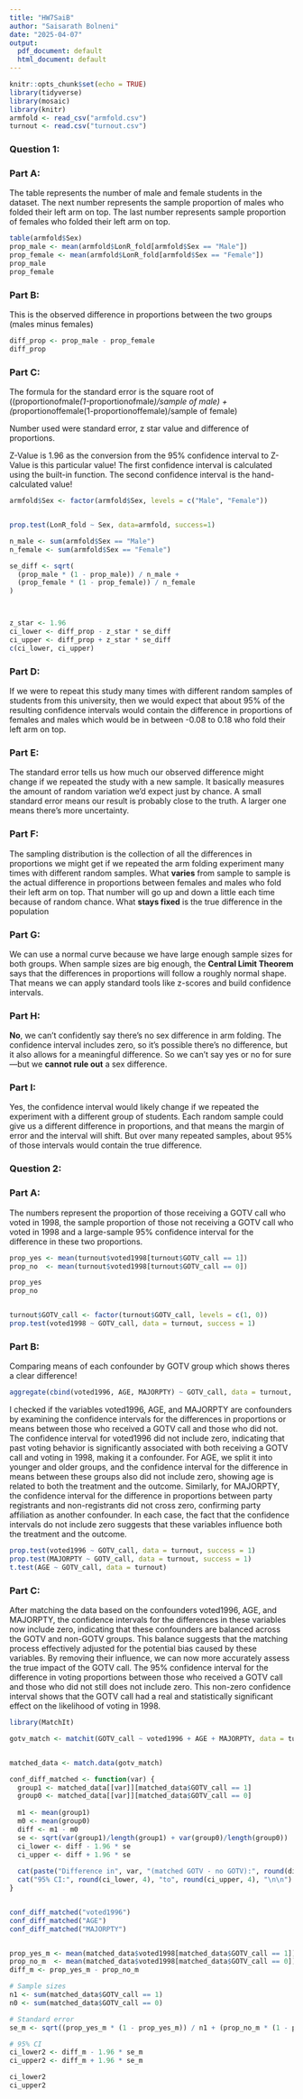 ```yaml
---
title: "HW7SaiB"
author: "Saisarath Bolneni"
date: "2025-04-07"
output:
  pdf_document: default
  html_document: default
---
```


```r
knitr::opts_chunk$set(echo = TRUE)
library(tidyverse)
library(mosaic)
library(knitr)
armfold <- read_csv("armfold.csv")
turnout <- read.csv("turnout.csv")
```

### **Question 1**:

### **Part A**:

The table represents the number of male and female students in the dataset. The next number represents the sample proportion of males who folded their left arm on top. The last number represents sample proportion of females who folded their left arm on top.

```r
table(armfold$Sex)
prop_male <- mean(armfold$LonR_fold[armfold$Sex == "Male"])
prop_female <- mean(armfold$LonR_fold[armfold$Sex == "Female"])
prop_male
prop_female
```

### **Part B**:

This is the observed difference in proportions between the two groups (males minus females)

```r
diff_prop <- prop_male - prop_female
diff_prop
```

### **Part C**:

The formula for the standard error is the square root of ((proportionofmale*(1-*proportionofmale*)/sample of male) + (*proportionoffemale(1-proportionoffemale)/sample of female)

Number used were standard error, z star value and difference of proportions.

Z-Value is 1.96 as the conversion from the 95% confidence interval to Z-Value is this particular value! The first confidence interval is calculated using the built-in function. The second confidence interval is the hand-calculated value!

```r
armfold$Sex <- factor(armfold$Sex, levels = c("Male", "Female"))


prop.test(LonR_fold ~ Sex, data=armfold, success=1)

n_male <- sum(armfold$Sex == "Male")
n_female <- sum(armfold$Sex == "Female")

se_diff <- sqrt(
  (prop_male * (1 - prop_male)) / n_male +
  (prop_female * (1 - prop_female)) / n_female
)



z_star <- 1.96
ci_lower <- diff_prop - z_star * se_diff
ci_upper <- diff_prop + z_star * se_diff
c(ci_lower, ci_upper)
```

### **Part D**:

If we were to repeat this study many times with different random samples of students from this university, then we would expect that about 95% of the resulting confidence intervals would contain the difference in proportions of females and males which would be in between -0.08 to 0.18 who fold their left arm on top.

### **Part E**:

The standard error tells us how much our observed difference might change if we repeated the study with a new sample. It basically measures the amount of random variation we’d expect just by chance. A small standard error means our result is probably close to the truth. A larger one means there’s more uncertainty.

### **Part F**:

The sampling distribution is the collection of all the differences in proportions we might get if we repeated the arm folding experiment many times with different random samples. What **varies** from sample to sample is the actual difference in proportions between females and males who fold their left arm on top. That number will go up and down a little each time because of random chance. What **stays fixed** is the true difference in the population

### **Part G**:

We can use a normal curve because we have large enough sample sizes for both groups. When sample sizes are big enough, the **Central Limit Theorem** says that the differences in proportions will follow a roughly normal shape. That means we can apply standard tools like z-scores and build confidence intervals.

### **Part H**:

**No**, we can't confidently say there's no sex difference in arm folding. The confidence interval includes zero, so it's possible there's no difference, but it also allows for a meaningful difference. So we can't say yes or no for sure—but we **cannot rule out** a sex difference.

### **Part I**:

Yes, the confidence interval would likely change if we repeated the experiment with a different group of students. Each random sample could give us a different difference in proportions, and that means the margin of error and the interval will shift. But over many repeated samples, about 95% of those intervals would contain the true difference.

### **Question 2**:

### **Part A**:

The numbers represent the proportion of those receiving a GOTV call who voted in 1998, the sample proportion of those not receiving a GOTV call who voted in 1998 and a large-sample 95% confidence interval for the difference in these two proportions.

```r


prop_yes <- mean(turnout$voted1998[turnout$GOTV_call == 1])
prop_no  <- mean(turnout$voted1998[turnout$GOTV_call == 0])

prop_yes
prop_no


turnout$GOTV_call <- factor(turnout$GOTV_call, levels = c(1, 0))
prop.test(voted1998 ~ GOTV_call, data = turnout, success = 1)

```

### **Part B**:

Comparing means of each confounder by GOTV group which shows theres a clear difference!

```r
aggregate(cbind(voted1996, AGE, MAJORPTY) ~ GOTV_call, data = turnout, mean)

```

I checked if the variables voted1996, AGE, and MAJORPTY are confounders by examining the confidence intervals for the differences in proportions or means between those who received a GOTV call and those who did not. The confidence interval for voted1996 did not include zero, indicating that past voting behavior is significantly associated with both receiving a GOTV call and voting in 1998, making it a confounder. For AGE, we split it into younger and older groups, and the confidence interval for the difference in means between these groups also did not include zero, showing age is related to both the treatment and the outcome. Similarly, for MAJORPTY, the confidence interval for the difference in proportions between party registrants and non-registrants did not cross zero, confirming party affiliation as another confounder. In each case, the fact that the confidence intervals do not include zero suggests that these variables influence both the treatment and the outcome.

```r
prop.test(voted1996 ~ GOTV_call, data = turnout, success = 1)
prop.test(MAJORPTY ~ GOTV_call, data = turnout, success = 1)
t.test(AGE ~ GOTV_call, data = turnout)

```

### **Part C**:

After matching the data based on the confounders voted1996, AGE, and MAJORPTY, the confidence intervals for the differences in these variables now include zero, indicating that these confounders are balanced across the GOTV and non-GOTV groups. This balance suggests that the matching process effectively adjusted for the potential bias caused by these variables. By removing their influence, we can now more accurately assess the true impact of the GOTV call. The 95% confidence interval for the difference in voting proportions between those who received a GOTV call and those who did not still does not include zero. This non-zero confidence interval shows that the GOTV call had a real and statistically significant effect on the likelihood of voting in 1998.

```r
library(MatchIt)

gotv_match <- matchit(GOTV_call ~ voted1996 + AGE + MAJORPTY, data = turnout, method = "nearest", ratio = 5)


matched_data <- match.data(gotv_match)

conf_diff_matched <- function(var) {
  group1 <- matched_data[[var]][matched_data$GOTV_call == 1]
  group0 <- matched_data[[var]][matched_data$GOTV_call == 0]
  
  m1 <- mean(group1)
  m0 <- mean(group0)
  diff <- m1 - m0
  se <- sqrt(var(group1)/length(group1) + var(group0)/length(group0))
  ci_lower <- diff - 1.96 * se
  ci_upper <- diff + 1.96 * se
  
  cat(paste("Difference in", var, "(matched GOTV - no GOTV):", round(diff, 4), "\n"))
  cat("95% CI:", round(ci_lower, 4), "to", round(ci_upper, 4), "\n\n")
}


conf_diff_matched("voted1996")
conf_diff_matched("AGE")
conf_diff_matched("MAJORPTY")


prop_yes_m <- mean(matched_data$voted1998[matched_data$GOTV_call == 1])
prop_no_m  <- mean(matched_data$voted1998[matched_data$GOTV_call == 0])
diff_m <- prop_yes_m - prop_no_m

# Sample sizes
n1 <- sum(matched_data$GOTV_call == 1)
n0 <- sum(matched_data$GOTV_call == 0)

# Standard error
se_m <- sqrt((prop_yes_m * (1 - prop_yes_m)) / n1 + (prop_no_m * (1 - prop_no_m)) / n0)

# 95% CI
ci_lower2 <- diff_m - 1.96 * se_m
ci_upper2 <- diff_m + 1.96 * se_m

ci_lower2
ci_upper2

```
